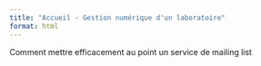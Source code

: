```yaml
---
title: "Accueil - Gestion numérique d'un laboratoire"
format: html
---
```


Comment mettre efficacement au point un service de mailing list 